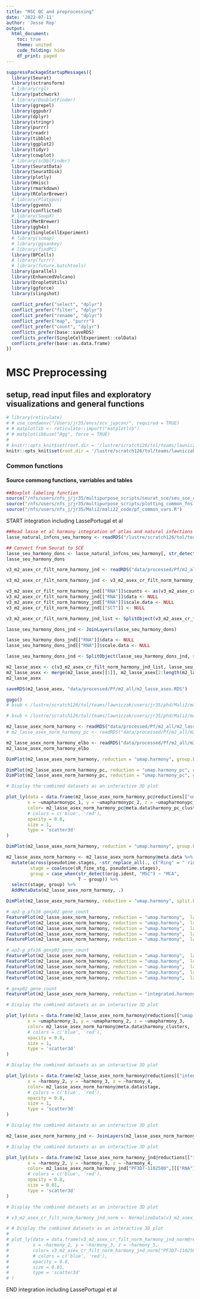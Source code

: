 ```yaml
---
title: "MSC QC and preprocessing"
date: '2022-07-11'
author: 'Jesse Rop'
output:
  html_document:
    toc: true
    theme: united
    code_folding: hide
    df_print: paged
---
```


```r
suppressPackageStartupMessages({
  library(Seurat)
  library(sctransform)
  # library(rgl)
  library(patchwork)
  # library(DoubletFinder)
  library(ggrepel)
  library(ggpubr)
  library(dplyr) 
  library(stringr)
  library(purrr)
  library(readr)
  library(tibble)
  library(ggplot2)
  library(tidyr)
  library(cowplot)
  # library(scDblFinder)
  library(SeuratData)
  library(SeuratDisk)
  library(plotly)
  library(Hmisc)
  library(rmarkdown)
  library(RColorBrewer)
  # library(Platypus)
  library(ggvenn)
  library(conflicted)
  # library(SoupX)
  library(MetBrewer)
  library(ggh4x)
  library(SingleCellExperiment)
  # library(scmap)
  # library(ggsankey)
  # library(findPC)
  library(BPCells)
  # library(furrr)
  # library(future.batchtools)
  library(parallel)
  library(EnhancedVolcano)
  library(DropletUtils)
  library(ggforce)
  library(slingshot)
  
  conflict_prefer("select", "dplyr")
  conflict_prefer("filter", "dplyr")
  conflict_prefer("rename", "dplyr")
  conflict_prefer("map", "purrr")
  conflict_prefer("count", "dplyr")
  conflicts_prefer(base::saveRDS)
  conflicts_prefer(SingleCellExperiment::colData)
  conflicts_prefer(base::as.data.frame)
})
```







# MSC Preprocessing


## setup, read input files and exploratory visualizations and general functions


```r
# library(reticulate)
# # use_condaenv("/Users/jr35/envs/scv_jupcon/", required = TRUE)
# # matplotlib <- reticulate::import("matplotlib")
# # matplotlib$use("Agg", force = TRUE)
# 
# knitr::opts_knit$set(root.dir = '/lustre/scratch126/tol/teams/lawniczak/users/jr35/phd/Mali')
knitr::opts_knit$set(root.dir = '/lustre/scratch126/tol/teams/lawniczak/users/jr35/phd/Mali2')

```

### Common functions

#### Source commong functions, varriables and tables
```r
##Boxplot labeling function
source("/nfs/users/nfs_j/jr35/multipurpose_scripts/seurat_sce/seu_sce_common_fns.R")
source("/nfs/users/nfs_j/jr35/multipurpose_scripts/plotting_common_fns.R")
source("/nfs/users/nfs_j/jr35/Mali2/mali22_code/pf_common_vars.R")
```


######################## START integration including LassePortugal et al ########################
```r
##Read lasse et al harmony integration of atlas and natural infections
lasse_natural_infcns_seu_harmony <- readRDS("/lustre/scratch126/tol/teams/lawniczak/users/jr35/phd/lasse_natural_infcns_seu_harmony.RDS")

```

```r
## Convert from Seurat to SCE 
lasse_seu_harmony_dons <- lasse_natural_infcns_seu_harmony[, str_detect(lasse_natural_infcns_seu_harmony@meta.data$orig.ident, "endDry|MAL")]
lasse_seu_harmony_dons
```


```r
v3_m2_asex_cr_filt_norm_harmony_jnd <- readRDS("data/processed/Pf/m2_all/v3_m2_asex_cr_filt_norm_harmony_jnd.RDS")
```

```r
v3_m2_asex_cr_filt_norm_harmony_jnd <- v3_m2_asex_cr_filt_norm_harmony_jnd
```

```r
v3_m2_asex_cr_filt_norm_harmony_jnd[["RNA"]]$counts <- as(v3_m2_asex_cr_filt_norm_harmony_jnd[["RNA"]]$counts, Class = "dgCMatrix")
v3_m2_asex_cr_filt_norm_harmony_jnd[["RNA"]]$data <- NULL
v3_m2_asex_cr_filt_norm_harmony_jnd[["RNA"]]$scale.data <- NULL
v3_m2_asex_cr_filt_norm_harmony_jnd[["SCT"]] <- NULL

```


```r
v3_m2_asex_cr_filt_norm_harmony_jnd_list <- SplitObject(v3_m2_asex_cr_filt_norm_harmony_jnd, split.by = "orig.ident")
```


```r
lasse_seu_harmony_dons_jnd <- JoinLayers(lasse_seu_harmony_dons)

lasse_seu_harmony_dons_jnd[["RNA"]]$data <- NULL
lasse_seu_harmony_dons_jnd[["RNA"]]$scale.data <- NULL

lasse_seu_harmony_dons_jnd <- SplitObject(lasse_seu_harmony_dons_jnd, split.by = "orig.ident")

```

```r
m2_lasse_asex <- c(v3_m2_asex_cr_filt_norm_harmony_jnd_list, lasse_seu_harmony_dons_jnd)
m2_lasse_asex <- merge(m2_lasse_asex[[1]], m2_lasse_asex[2:length(m2_lasse_asex)] )
m2_lasse_asex
```


```r
saveRDS(m2_lasse_asex, "data/processed/Pf/m2_all/m2_lasse_asex.RDS")
```


```r
gogo()
# bsub < /lustre/scratch126/tol/teams/lawniczak/users/jr35/phd/Mali2/mali22_code_lnk/bash_scripts/submsn_seu_norm_integration_bsub.sh

```

```r
# bsub < /lustre/scratch126/tol/teams/lawniczak/users/jr35/phd/Mali2/mali22_code_lnk/bash_scripts/submsn_intgrtn_pc_harmony_bsub.sh

```


```r
m2_lasse_asex_norm_harmony <- readRDS("data/processed/Pf/m2_all/m2_lasse_asex_norm_harmony.RDS")
# m2_lasse_asex_norm_harmony_pc <- readRDS("data/processed/Pf/m2_all/m2_lasse_asex_norm_harmony_pc.RDS")

```

```r
m2_lasse_asex_norm_harmony_elbo <- readRDS("data/processed/Pf/m2_all/m2_lasse_asex_norm_harmony_elbo.RDS")
m2_lasse_asex_norm_harmony_elbo
```

```r
DimPlot(m2_lasse_asex_norm_harmony, reduction = "umap.harmony", group.by = "harmony_clusters", order = T, pt.size = 0.01, label=T) 

```


```r
DimPlot(m2_lasse_asex_norm_harmony_pc, reduction = "umap.harmony_pc", group.by = "harmony_pc_clusters", order = T, pt.size = 0.01, label=T) 
DimPlot(m2_lasse_asex_norm_harmony_pc, reduction = "umap.harmony_pc", group.by = "harmony_pc_clusters", order = T, pt.size = 0.01, label=T, dims = c(1,3)) 

```

```r
# Display the combined datasets as an interactive 3D plot

plot_ly(data = data.frame(m2_lasse_asex_norm_harmony_pc@reductions[["umap.harmony_pc"]]@cell.embeddings),
        x = ~umapharmonypc_1, y = ~umapharmonypc_2, z = ~umapharmonypc_3,
        color= m2_lasse_asex_norm_harmony_pc@meta.data$harmony_pc_clusters,
        # colors = c('blue', 'red'),
        opacity = 0.8,
        size = 1, 
        type = 'scatter3d'
)

```


```r
DimPlot(m2_lasse_asex_norm_harmony, reduction = "umap.harmony", group.by = "orig.ident", order = T, pt.size = 0.01, label=T) 

```


```r
m2_lasse_asex_norm_harmony <- m2_lasse_asex_norm_harmony@meta.data %>% 
  mutate(across(pseudotime.stages, ~str_replace_all(., c("Ring" = " ring", "Trophozoite" = " trophozoite", "DevelopingGametocyte" = "Gametocyte (developing)", "FemaleGametocyte" = "Female"))),
         stage = coalesce(sR_fine_stg, pseudotime.stages),
         group = case_when(str_detect(orig.ident, "MSC") ~ "MCA",
                           T ~ group)) %>%
  select(stage, group) %>%
  AddMetaData(m2_lasse_asex_norm_harmony, .)

```


```r
DimPlot(m2_lasse_asex_norm_harmony, reduction = "umap.harmony", split.by = "group", order = T, pt.size = 0.01, label=T) 

```


```r
# ap2-g pfs16 gexp02 gene_count
FeaturePlot(m2_lasse_asex_norm_harmony, reduction = "umap.harmony",  label = T, features = "PF3D7-1222600", order = T, split.by = "group")
FeaturePlot(m2_lasse_asex_norm_harmony, reduction = "umap.harmony",  label = T, features = "PF3D7-0406200", order = T, split.by = "group")
FeaturePlot(m2_lasse_asex_norm_harmony, reduction = "umap.harmony",  label = T, features = "PF3D7-1102500", order = T, split.by = "group")
FeaturePlot(m2_lasse_asex_norm_harmony, reduction = "umap.harmony",  label = T, features = "nFeature_RNA", order = T, split.by = "group")
FeaturePlot(m2_lasse_asex_norm_harmony, reduction = "umap.harmony",  label = T, features = "nCount_RNA", order = T, split.by = "group")


```

```r
# ap2-g pfs16 gexp02 gene_count
FeaturePlot(m2_lasse_asex_norm_harmony, reduction = "umap.harmony",  label = T, features = "PF3D7-1222600", order = T, split.by = "group", dims = c(1,3))
FeaturePlot(m2_lasse_asex_norm_harmony, reduction = "umap.harmony",  label = T, features = "PF3D7-0406200", order = T, split.by = "group", dims = c(1,3))
FeaturePlot(m2_lasse_asex_norm_harmony, reduction = "umap.harmony",  label = T, features = "PF3D7-1102500", order = T, split.by = "group", dims = c(1,3))
FeaturePlot(m2_lasse_asex_norm_harmony, reduction = "umap.harmony",  label = T, features = "nFeature_RNA", order = T, split.by = "group", dims = c(1,3))
FeaturePlot(m2_lasse_asex_norm_harmony, reduction = "umap.harmony",  label = T, features = "nCount_RNA", order = T, split.by = "group", dims = c(1,3))


```

```r
# gexp02 gene_count
FeaturePlot(m2_lasse_asex_norm_harmony, reduction = "integrated.harmony",  label = T, features = "PF3D7-1102500", order = T, split.by = "group", dims = c(2,4))

```

```r
# Display the combined datasets as an interactive 3D plot

plot_ly(data = data.frame(m2_lasse_asex_norm_harmony@reductions[["umap.harmony"]]@cell.embeddings),
        x = ~umapharmony_1, y = ~umapharmony_2, z = ~umapharmony_3,
        color= m2_lasse_asex_norm_harmony@meta.data$harmony_clusters,
        # colors = c('blue', 'red'),
        opacity = 0.8,
        size = 1, 
        type = 'scatter3d'
)

```


```r
# Display the combined datasets as an interactive 3D plot

plot_ly(data = data.frame(m2_lasse_asex_norm_harmony@reductions[["integrated.harmony"]]@cell.embeddings),
        x = ~harmony_2, y = ~harmony_3, z = ~harmony_4,
        color= m2_lasse_asex_norm_harmony@meta.data$stage,
        # colors = c('blue', 'red'),
        opacity = 0.8,
        size = 1, 
        type = 'scatter3d'
)

```

```r
# Display the combined datasets as an interactive 3D plot

m2_lasse_asex_norm_harmony_jnd <- JoinLayers(m2_lasse_asex_norm_harmony)

```


```r
# Display the combined datasets as an interactive 3D plot

plot_ly(data = data.frame(m2_lasse_asex_norm_harmony_jnd@reductions[["integrated.harmony"]]@cell.embeddings),
        x = ~harmony_2, y = ~harmony_3, z = ~harmony_4,
        color= m2_lasse_asex_norm_harmony_jnd["PF3D7-1102500",][["RNA"]]@layers$data,
        # colors = c('blue', 'red'),
        opacity = 0.8,
        size = 0.01, 
        type = 'scatter3d'
)

```


```r
# Display the combined datasets as an interactive 3D plot

# v3_m2_asex_cr_filt_norm_harmony_jnd_norm <- NormalizeData(v3_m2_asex_cr_filt_norm_harmony_jnd)

```

```r
# # Display the combined datasets as an interactive 3D plot
# 
# plot_ly(data = data.frame(v3_m2_asex_cr_filt_norm_harmony_jnd_norm@reductions[["integrated.harmony_pc_man"]]@cell.embeddings),
#         x = ~harmony_2, y = ~harmony_3, z = ~harmony_5,
#         color= v3_m2_asex_cr_filt_norm_harmony_jnd_norm["PF3D7-1102500",][["RNA"]]@layers$data,
#         # colors = c('blue', 'red'),
#         opacity = 0.8,
#         size = 0.01, 
#         type = 'scatter3d'
# )

```


######################## END integration including LassePortugal et al ########################


